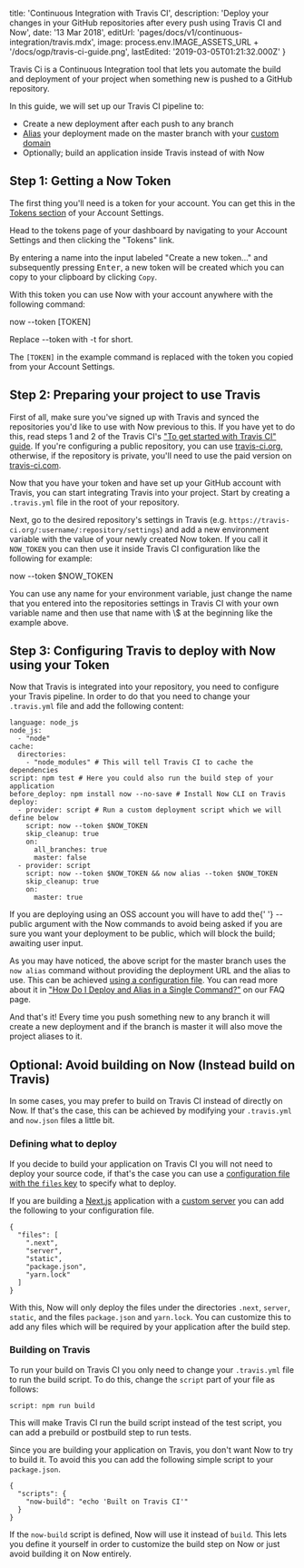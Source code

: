 

  title: 'Continuous Integration with Travis CI',
  description:
    'Deploy your changes in your GitHub repositories after every push using Travis CI and Now',
  date: '13 Mar 2018',
  editUrl: 'pages/docs/v1/continuous-integration/travis.mdx',
  image: process.env.IMAGE_ASSETS_URL + '/docs/ogp/travis-ci-guide.png',
  lastEdited: '2019-03-05T01:21:32.000Z'
}

Travis Ci is a Continuous Integration tool that lets you automate the build and deployment of your project when something new is pushed to a GitHub repository.

In this guide, we will set up our Travis CI pipeline to:

- Create a new deployment after each push to any branch
- [Alias](/docs/features/aliases) your deployment made on the master branch with your [custom domain](/docs/getting-started/assign-a-domain-name)
- Optionally; build an application inside Travis instead of with Now

## Step 1: Getting a Now Token

The first thing you'll need is a token for your account. You can get this in the [Tokens section](/account/tokens) of your Account Settings.

Head to the tokens page of your dashboard by navigating to your Account Settings and then clicking the "Tokens" link.

By entering a name into the input labeled "Create a new token..." and subsequently pressing <kbd>Enter</kbd>, a new token will be created which you can copy to your clipboard by clicking `Copy`.

With this token you can use Now with your account anywhere with the following command:

<TerminalInput>now --token [TOKEN]</TerminalInput>

<Caption>
  Replace <InlineCode>--token</InlineCode> with <InlineCode>-t</InlineCode> for
  short.
</Caption>

The `[TOKEN]` in the example command is replaced with the token you copied from your Account Settings.

## Step 2: Preparing your project to use Travis

First of all, make sure you've signed up with Travis and synced the repositories you'd like to use with Now previous to this. If you have yet to do this, read steps 1 and 2 of the Travis CI's ["To get started with Travis CI" guide](https://docs.travis-ci.com/user/getting-started). If you're configuring a public repository, you can use [travis-ci.org](https://travis-ci.org), otherwise, if the repository is private, you'll need to use the paid version on [travis-ci.com](https://travis-ci.com).

Now that you have your token and have set up your GitHub account with Travis, you can start integrating Travis into your project. Start by creating a `.travis.yml` file in the root of your repository.

Next, go to the desired repository's settings in Travis (e.g. `https://travis-ci.org/:username/:repository/settings`) and add a new environment variable with the value of your newly created Now token. If you call it `NOW_TOKEN` you can then use it inside Travis CI configuration like the following for example:

<TerminalInput>now --token $NOW_TOKEN</TerminalInput>

<Note>
  You can use any name for your environment variable, just change the name that
  you entered into the repositories settings in Travis CI with your own variable
  name and then use that name with <InlineCode>\$</InlineCode> at the beginning
  like the example above.
</Note>

## Step 3: Configuring Travis to deploy with Now using your Token

Now that Travis is integrated into your repository, you need to configure your Travis pipeline. In order to do that you need to change your `.travis.yml` file and add the following content:

```
language: node_js
node_js:
  - "node"
cache:
  directories:
    - "node_modules" # This will tell Travis CI to cache the dependencies
script: npm test # Here you could also run the build step of your application
before_deploy: npm install now --no-save # Install Now CLI on Travis
deploy:
  - provider: script # Run a custom deployment script which we will define below
    script: now --token $NOW_TOKEN
    skip_cleanup: true
    on:
      all_branches: true
      master: false
  - provider: script
    script: now --token $NOW_TOKEN && now alias --token $NOW_TOKEN
    skip_cleanup: true
    on:
      master: true
```

<Note>
  If you are deploying using an OSS account you will have to add the{' '}
  <InlineCode>--public</InlineCode> argument with the Now commands to avoid
  being asked if you are sure you want your deployment to be public, which will
  block the build; awaiting user input.
</Note>

As you may have noticed, the above script for the master branch uses the `now alias` command without providing the deployment URL and the alias to use. This can be achieved [using a configuration file](/docs/features/configuration). You can read more about it in ["How Do I Deploy and Alias in a Single Command?"](/docs/other/faq#how-do-i-deploy-and-alias-in-a-single-command) on our FAQ page.

And that's it! Every time you push something new to any branch it will create a new deployment and if the branch is master it will also move the project aliases to it.

## Optional: Avoid building on Now (Instead build on Travis)

In some cases, you may prefer to build on Travis CI instead of directly on Now. If that's the case, this can be achieved by modifying your `.travis.yml` and `now.json` files a little bit.

### Defining what to deploy

If you decide to build your application on Travis CI you will not need to deploy your source code, if that's the case you can use a [configuration file with the `files` key](</docs/features/configuration#files-(array)>) to specify what to deploy.

If you are building a [Next.js](https://github.com/zeit/next.js) application with a [custom server](https://github.com/zeit/next.js#custom-server-and-routing) you can add the following to your configuration file.

```
{
  "files": [
    ".next",
    "server",
    "static",
    "package.json",
    "yarn.lock"
  ]
}
```

With this, Now will only deploy the files under the directories `.next`, `server`, `static`, and the files `package.json` and `yarn.lock`. You can customize this to add any files which will be required by your application after the build step.

### Building on Travis

To run your build on Travis CI you only need to change your `.travis.yml` file to run the build script. To do this, change the `script` part of your file as follows:

```
script: npm run build
```

<Note>
  This will make Travis CI run the build script instead of the test script, you
  can add a prebuild or postbuild step to run tests.
</Note>

Since you are building your application on Travis, you don't want Now to try to build it. To avoid this you can add the following simple script to your `package.json`.

```
{
  "scripts": {
    "now-build": "echo 'Built on Travis CI'"
  }
}
```

If the `now-build` script is defined, Now will use it instead of `build`. This lets you define it yourself in order to customize the build step on Now or just avoid building it on Now entirely.

